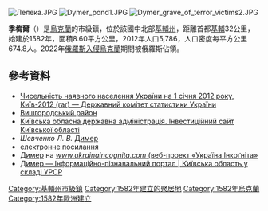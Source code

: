 {{No footnotes|time=2015-09-16T13:17:33+00:00}}
{{coord|50|46|55|N|30|18|7|E|scale:30000|display=title}}

[[Image:Лелека.JPG|right]]
[[Image:Dymer_pond1.JPG|right]]
[[Image:Dymer_grave_of_terror_victims2.JPG|right]]

'''季梅爾'''（{{lang-uk|Димер}}）是[[烏克蘭|烏克蘭]]的市級鎮，位於該國中北部[[基輔州|基輔州]]，距離首都[[基輔|基輔]]32公里，始建於1582年，面積8.60平方公里，2012年人口5,786，人口密度每平方公里674.8人。2022年[[俄羅斯入侵烏克蘭|俄羅斯入侵烏克蘭]]期間被俄羅斯佔領。

==參考資料==
*[https://web.archive.org/web/20150627002237/http://ukrstat.org/uk/druk/katalog/kat_u/2012/07_2012/zb_chnas_2011.rar Чисельність наявного населення України на 1 січня 2012 року, Київ-2012 (rar) — Державний комітет статистики України]
*[https://web.archive.org/web/20160305002112/http://invest-koda.org.ua/uk/investmap/vyshgorod-region Вишгородський район]
*[https://web.archive.org/web/20150919032124/http://invest-koda.org.ua/ Київська обласна державна адміністрація. Інвестиційний сайт Київської області]
* ''Шевченко Л. В.'' [http://www.history.org.ua/?l=EHU&verbvar=Dymer&abcvar=5&bbcvar=10 Димер]{{Wayback|url=http://www.history.org.ua/?l=EHU&verbvar=Dymer&abcvar=5&bbcvar=10 |date=20160305033820 }}
*[http://leksika.com.ua/18670809/ure/dimer електронне посилання]{{Wayback|url=http://leksika.com.ua/18670809/ure/dimer |date=20160304125456 }}
* [http://ukrainaincognita.com/kyivska-oblast/dymer Димер]{{Wayback|url=http://ukrainaincognita.com/kyivska-oblast/dymer |date=20141222035548 }} на [http://ukrainaincognita.com/ ''www.ukrainaincognita.com'' (веб-проект «Україна Інкоґніта»]{{Wayback|url=http://ukrainaincognita.com/ |date=20150822235930 }}
* [http://imsu-kyiv.com/msta-sela-kivsko-oblast/kyjevo-svjatoshynskyj-rajon/dymer.html Димер — Інформаційно-пізнавальний портал | Київська область у складі УРСР]{{Wayback|url=http://imsu-kyiv.com/msta-sela-kivsko-oblast/kyjevo-svjatoshynskyj-rajon/dymer.html |date=20150816040326 }}

{{DEFAULTSORT:Димер}}
[[Category:基輔州市級鎮|Category:基輔州市級鎮]]
[[Category:1582年建立的聚居地|Category:1582年建立的聚居地]]
[[Category:1582年烏克蘭|Category:1582年烏克蘭]]
[[Category:1582年歐洲建立|Category:1582年歐洲建立]]

{{Kiev-geo-stub}}